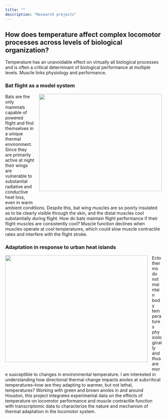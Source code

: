 ```yaml
---
title: ""
description: "Research projects"
---
```


<!-- {% assign ordered_pages = site.research | sort:"order_number" %}

{% for post in ordered_pages %}
  {% include archive-single.html type="grid" %}
{% endfor %}

-->

<h2> How does temperature affect complex locomotor processes across levels of biological organization? </h2>

Temperature has an unavoidable effect on virtually all biological processes and is often a critical determinant of biological performance at multiple levels. Muscle links physiology and performance. 

<h3>Bat flight as a model system</h3>

<img src="/images/heatbalance.png" style="height: 312px; width: 395px; float: right; margin-left: 15px; margin-bottom: 30px; margin-top: 0px">

Bats are the only mammals capable of powered flight and find themselves in a unique thermal environment. Since they are primarily active at night their wings are vulnerable to substantial radiative and conductive heat loss, even in warm ambient conditions. Despite this, bat wing muscles are so poorly insulated as to be clearly visible through the skin, and the distal muscles cool substantially during flight. How do bats maintain flight performance if their flight muscles are consistently cool? Muscle function declines when muscles operate at cool temperatures, which could slow muscle contractile rates and interfere with the flight stroke. 

<h3>Adaptation in response to urban heat islands</h3>

<img src="/images/greenanole.jpg" style="height: 343px; width: 457.5px; float: left; margin-right: 15px; margin-bottom: 30px; margin-top: 0px">

Ectotherms do not maintain body temperatures physiologically and thus are more susceptible to changes in environmental temperature. I am interested in understanding how directional thermal change impacts anoles at subcritical temperatures–how are they adapting to warmer, but not lethal, temperatures? Working with green and brown anoles in and around Houston, this project integrates experimental data on the effects of temperature on locomotor performance and muscle contractile function with transcriptomic data to characterize the nature and mechanism of thermal adaptation in the locomotor system. 



<!-- img src="/images/noctilio_wing.jpg" style="height: 253px; width: 380px; float: left; margin-right: 15px; margin-bottom: 30px; margin-top: 0px" -->

